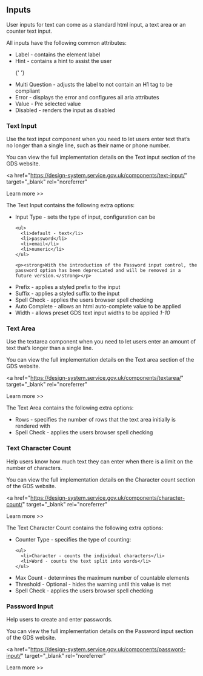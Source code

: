 
<Meta title="Components/Input/Information" />

<h2>Inputs</h2>

<p>
  User inputs for text can come as a standard html input, a text area or an
  counter text input.
</p>

<p>All inputs have the following common attributes:</p>

<ul>
  <li>Label - contains the element label</li>
  <li>Hint - contains a hint to assist the user</li>

{' '}

<li>
  Multi Question - adjusts the label to not contain an H1 tag to be compliant
</li>

  <li>Error - displays the error and configures all aria attributes</li>
  <li>Value - Pre selected value</li>
  <li>Disabled - renders the input as disabled</li>
</ul>

<h3>Text Input</h3>

<p>
  Use the text input component when you need to let users enter text that’s no
  longer than a single line, such as their name or phone number.
</p>

<p>
  You can view the full implementation details on the Text input section of the
  GDS website.
</p>

<a
  href="https://design-system.service.gov.uk/components/text-input/"
  target="_blank"
  rel="noreferrer"
>
  Learn more >>
</a>

<p>The Text Input contains the following extra options:</p>

<ul>
  <li>
    Input Type - sets the type of input, configuration can be

    <ul>
      <li>default - text</li>
      <li>password</li>
      <li>email</li>
      <li>numeric</li>
    </ul>

    <p><strong>With the introduction of the Password input control, the password option has been depreciated and will be removed in a future version.</strong></p>

  </li>
  <li>Prefix - applies a styled prefix to the input</li>
  <li>Suffix - applies a styled suffix to the input</li>
  <li>Spell Check - applies the users browser spell checking</li>
  <li>Auto Complete - allows an html auto-complete value to be applied</li>
  <li>
    Width - allows preset GDS text input widths to be applied <i>1-10</i>
  </li>
</ul>

<h3>Text Area</h3>

<p>
  Use the textarea component when you need to let users enter an amount of text
  that’s longer than a single line.
</p>

<p>
  You can view the full implementation details on the Text area section of the
  GDS website.
</p>

<a
  href="https://design-system.service.gov.uk/components/textarea/"
  target="_blank"
  rel="noreferrer"
>
  Learn more >>
</a>

<p>The Text Area contains the following extra options:</p>

<ul>
  <li>
    Rows - specifies the number of rows that the text area initially is rendered
    with
  </li>
  <li>Spell Check - applies the users browser spell checking</li>
</ul>

<h3>Text Character Count</h3>

<p>
  Help users know how much text they can enter when there is a limit on the
  number of characters.
</p>

<p>
  You can view the full implementation details on the Character count section of
  the GDS website.
</p>

<a
  href="https://design-system.service.gov.uk/components/character-count/"
  target="_blank"
  rel="noreferrer"
>
  Learn more >>
</a>

<p>The Text Character Count contains the following extra options:</p>

<ul>
  <li>
    Counter Type - specifies the type of counting:

    <ul>
      <li>Character - counts the individual characters</li>
      <li>Word - counts the text split into words</li>
    </ul>

  </li>

  <li>Max Count - determines the maximum number of countable elements</li>
  <li>Threshold - Optional - hides the warning until this value is met</li>
  <li>Spell Check - applies the users browser spell checking</li>
</ul>

<h3>Password Input</h3>

<p>Help users to create and enter passwords.</p>

<p>
  You can view the full implementation details on the Password input section of
  the GDS website.
</p>

<a
  href="https://design-system.service.gov.uk/components/password-input/"
  target="_blank"
  rel="noreferrer"
>
  Learn more >>
</a>
